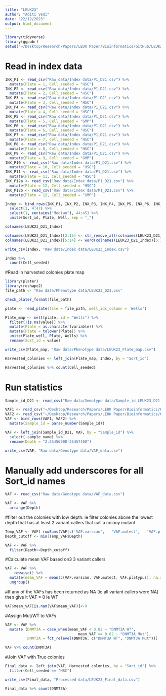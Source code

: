 ```yaml
---
title: "LEUK23"
author: "Aditi Vedi"
date: "22/12/2023"
output: html_document
---
```

```r
library(tidyverse)
library(ggpubr)
setwd("~/Desktop/Research/Papers/LEUK Paper/Bioinformatics/GitHub/LEUK23_AML8/")
```

# Read in index data
```r
INX_P1 <- read_csv("Raw data/Index data/P1_D21.csv") %>% 
  mutate(Plate = 1, Cell_seeded = "HSC")
INX_P2 <- read_csv("Raw data/Index data/P1_D21.csv") %>% 
  mutate(Plate = 2, Cell_seeded = "HSC")
INX_P3 <- read_csv("Raw data/Index data/P1_D21.csv") %>% 
  mutate(Plate = 3, Cell_seeded = "HSC")
INX_P4 <- read_csv("Raw data/Index data/P1_D21.csv") %>% 
  mutate(Plate = 4, Cell_seeded = "HSC")
INX_P5 <- read_csv("Raw data/Index data/P1_D21.csv") %>% 
  mutate(Plate = 5, Cell_seeded = "GMP")
INX_P6 <- read_csv("Raw data/Index data/P1_D21.csv") %>% 
  mutate(Plate = 6, Cell_seeded = "HSC")
INX_P7 <- read_csv("Raw data/Index data/P1_D21.csv") %>% 
  mutate(Plate = 7, Cell_seeded = "HSC")
INX_P8 <- read_csv("Raw data/Index data/P1_D21.csv") %>% 
  mutate(Plate = 8, Cell_seeded = "HSC")
INX_P9 <- read_csv("Raw data/Index data/P1_D21.csv") %>% 
  mutate(Plate = 9, Cell_seeded = "GMP")
INX_P10 <- read_csv("Raw data/Index data/P1_D21.csv") %>% 
  mutate(Plate = 10, Cell_seeded = "HSC")
INX_P11 <- read_csv("Raw data/Index data/P1_D21.csv") %>% 
  mutate(Plate = 11, Cell_seeded = "HSC")
INX_P12a <- read_csv("Raw data/Index data/P1_D21.csv") %>% 
  mutate(Plate = 12, Cell_seeded = "HSC")
INX_P12b <- read_csv("Raw data/Index data/P1_D21.csv") %>% 
  mutate(Plate = 12, Cell_seeded = "GMP")

Index <- bind_rows(INX_P1, INX_P2, INX_P3, INX_P4, INX_P5, INX_P6, INX_P7, INX_P8, INX_P9, INX_P10, INX_P11, INX_P12a, INX_P12b) %>% 
  select(1, 4:47) %>% 
  select(1, contains("Median"), 44:45) %>% 
  unite(Sort_id, Plate, Well, sep = "_")

colnames(LEUK23_D21_Index)

colnames(LEUK23_D21_Index)[2:15] <- str_remove_all(colnames(LEUK23_D21_Index)[2:15], pattern = "All Events | Median") #Remove certain words from the column names
colnames(LEUK23_D21_Index)[5:14] <- word(colnames(LEUK23_D21_Index)[5:14], 1) #Remove certain words from the column names

write_csv(Index, "Raw data/Index data/LEUK23_Index.csv")

Index %>% 
  count(Cell_seeded)
```

#Read in harvested colonies plate map
```r
library(plater)
library(reshape2)
file_path <- "Raw data/Phenotype data/LEUK23_D21.csv"

check_plater_format(file_path)

plate <- read_plate(file = file_path, well_ids_column = 'Wells')

Plate_map <- melt(plate, id = "Wells") %>% 
  filter(!is.na(value)) %>%
  mutate(Plate = as.character(variable)) %>% 
  mutate(Plate = tolower(Plate)) %>% 
  unite(Plate_well, Plate, Wells) %>% 
  rename(Sort_id = value)

write_csv(Plate_map, "Raw data/Phenotype data/LEUK23_Plate_map.csv")

Harvested_colonies <- left_join(Plate_map, Index, by = "Sort_id")

Harvested_colonies %>% count(Cell_seeded)

```

# Run statistics
```r
Sample_id_D21 <- read_csv("Raw data/Genotype data/Sample_id_LEUK23_D21.csv")

VAF1 <- read_csv("~/Desktop/Research/Papers/LEUK Paper/Bioinformatics/GitHub/Genotyping results/LEUK19_23_29_34_pool1_MiniseqR50/Combined_VAF_pool1_DNMT3AR882H_LEUK19_23_29_34.csv")
VAF2 <- read_csv("~/Desktop/Research/Papers/LEUK Paper/Bioinformatics/GitHub/Genotyping results/LEUK19_23_29_34_pool2_MiniseqR52/Combined_VAF_pool2_DNMT3AR882H_LEUK19_23_29_34.csv")
VAF <- bind_rows(VAF1, VAF2) %>% 
  mutate(Sample_id = parse_number(Sample_id))

VAF <- left_join(Sample_id_D21, VAF, by = "Sample_id") %>% 
  select(-sample_name) %>% 
  rename(Depth = "2:25456900-25457400")

write_csv(VAF, "Raw data/Genotype data/VAF_data.csv")
```
# Manually add underscores for all Sort_id names
```r
VAF <- read_csv("Raw data/Genotype data/VAF_data.csv")
```

```r
VAF <- VAF %>% 
  arrange(Depth)
```
#filter out the colonies with low depth. ie filter  colonies above the lowest depth that has at least 2 variant callers that call a colony mutant
```r
Temp_VAF <- VAF[ rowSums(VAF[c('VAF.varscan',	'VAF.mutect',	'VAF.platypus')] > 0.02 , na.rm=TRUE ) >= 2,]
Depth_cutoff <- min(Temp_VAF$Depth)

VAF <- VAF %>% 
  filter(Depth>=Depth_cutoff)

```
#Calculate mean VAF based on3 3 variant callers
```r
VAF <- VAF %>% 
    rowwise() %>%
  mutate(mean_VAF = mean(c(VAF.varscan, VAF.mutect, VAF.platypus), na.rm = TRUE)) %>%
  ungroup()
```

#If any of the VAFs has been returned as NA (ie all variant callers were NA) then give it VAF = 0 ie WT
```r
VAF$mean_VAF[is.nan(VAF$mean_VAF)]<-0
```
#Assign Mut/WT to VAFs
```r
VAF <- VAF %>% 
  mutate (DNMT3A = case_when(mean_VAF < 0.02 ~ "DNMT3A WT",
                                 mean_VAF >= 0.02 ~ "DNMT3A Mut"),
          DNMT3A = fct_relevel(DNMT3A, c("DNMT3A WT", "DNMT3A Mut")))

VAF %>% count(DNMT3A)
```
#Join VAF with True colonies
```r
Final_data <- left_join(VAF, Harvested_colonies, by = "Sort_id") %>% 
  filter(Cell_seeded == "HSC")

write_csv(Final_data, "Processed data/LEUK23_Final_data.csv")

Final_data %>% count(DNMT3A)
```
